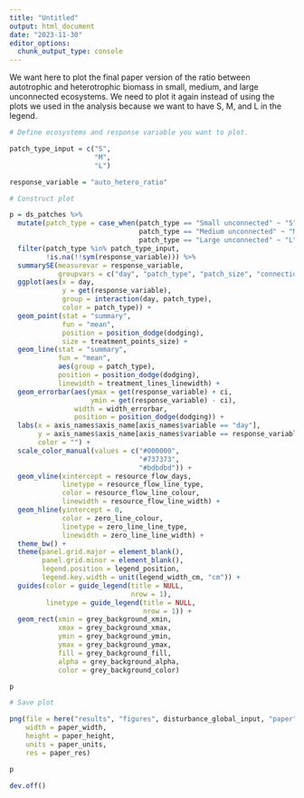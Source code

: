 ```yaml
---
title: "Untitled"
output: html_document
date: "2023-11-30"
editor_options: 
  chunk_output_type: console
---
```


We want here to plot the final paper version of the ratio between autotrophic and heterotrophic biomass in small, medium, and large unconnected ecosystems. We need to plot it again instead of using the plots we used in the analysis because we want to have S, M, and L in the legend.

```r

# Define ecosystems and response variable you want to plot.

patch_type_input = c("S",
                     "M",
                     "L")

response_variable = "auto_hetero_ratio"
```

```r

# Construct plot

p = ds_patches %>%
  mutate(patch_type = case_when(patch_type == "Small unconnected" ~ "S",
                                patch_type == "Medium unconnected" ~ "M",
                                patch_type == "Large unconnected" ~ "L")) %>%
  filter(patch_type %in% patch_type_input,
         !is.na(!!sym(response_variable))) %>%
  summarySE(measurevar = response_variable,
            groupvars = c("day", "patch_type", "patch_size", "connection")) %>%
  ggplot(aes(x = day,
             y = get(response_variable),
             group = interaction(day, patch_type),
             color = patch_type)) +
  geom_point(stat = "summary",
             fun = "mean",
             position = position_dodge(dodging),
             size = treatment_points_size) +
  geom_line(stat = "summary",
            fun = "mean",
            aes(group = patch_type),
            position = position_dodge(dodging),
            linewidth = treatment_lines_linewidth) +
  geom_errorbar(aes(ymax = get(response_variable) + ci,
                    ymin = get(response_variable) - ci),
                width = width_errorbar,
                position = position_dodge(dodging)) +
  labs(x = axis_names$axis_name[axis_names$variable == "day"],
       y = axis_names$axis_name[axis_names$variable == response_variable],
       color = "") +
  scale_color_manual(values = c("#000000",
                                "#737373",
                                "#bdbdbd")) +
  geom_vline(xintercept = resource_flow_days,
             linetype = resource_flow_line_type,
             color = resource_flow_line_colour,
             linewidth = resource_flow_line_width) +
  geom_hline(yintercept = 0,
             color = zero_line_colour,
             linetype = zero_line_line_type,
             linewidth = zero_line_line_width) +
  theme_bw() +
  theme(panel.grid.major = element_blank(),
        panel.grid.minor = element_blank(),
        legend.position = legend_position,
        legend.key.width = unit(legend_width_cm, "cm")) +
  guides(color = guide_legend(title = NULL,
                              nrow = 1),
         linetype = guide_legend(title = NULL,
                                 nrow = 1)) +
  geom_rect(xmin = grey_background_xmin, 
            xmax = grey_background_xmax,
            ymin = grey_background_ymin, 
            ymax = grey_background_ymax, 
            fill = grey_background_fill, 
            alpha = grey_background_alpha,
            color = grey_background_color)

p
```

```r

# Save plot

png(file = here("results", "figures", disturbance_global_input, "paper", "ecosystem_auto_heterotrophic_ratio.png"),
    width = paper_width,
    height = paper_height,
    units = paper_units,
    res = paper_res)

p

dev.off()
```